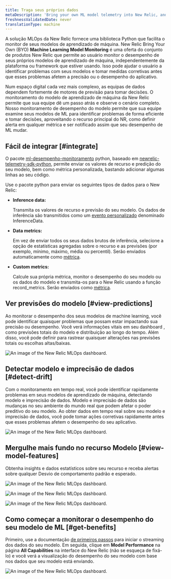 ```yaml
---
title: Traga seus próprios dados
metaDescription: 'Bring your own ML model telemetry into New Relic, and start getting value from your ML model data in just a few minutes'
freshnessValidatedDate: never
translationType: machine
---
```








A solução MLOps da New Relic fornece uma biblioteca Python que facilita o monitor de seus modelos de aprendizado de máquina. New Relic Bring Your Own (BYO) <DoNotTranslate>**Machine Learning Model Monitoring**</DoNotTranslate> é uma oferta do conjunto de produtos New Relic que permite ao usuário monitor o desempenho de seus próprios modelos de aprendizado de máquina, independentemente da plataforma ou framework que estiver usando. Isso pode ajudar o usuário a identificar problemas com seus modelos e tomar medidas corretivas antes que esses problemas afetem a precisão ou o desempenho do aplicativo.

Num espaço digital cada vez mais complexo, as equipas de dados dependem fortemente de motores de previsão para tomar decisões. O monitoramento do modelo de aprendizado de máquina da New Relic permite que sua equipe dê um passo atrás e observe o cenário completo. Nosso monitoramento de desempenho do modelo permite que sua equipe examine seus modelos de ML para identificar problemas de forma eficiente e tomar decisões, aproveitando o recurso principal do NR, como definir alerta em qualquer métrica e ser notificado assim que seu desempenho de ML mudar.

## Fácil de integrar [#integrate]

O pacote [ml-desempenho-monitoramento](https://github.com/newrelic-experimental/ml-performance-monitoring) python, baseado em [newrelic-telemetry-sdk-python](https://github.com/newrelic/newrelic-telemetry-sdk-python)​​, permite enviar os valores de recurso e predição do seu modelo, bem como métrica personalizada, bastando adicionar algumas linhas ao seu código.

Use o pacote python para enviar os seguintes tipos de dados para o New Relic:

* <DoNotTranslate>**Inference data:**</DoNotTranslate>

  Transmita os valores de recurso e previsão do seu modelo. Os dados de inferência são transmitidos como um [evento personalizado](/docs/data-apis/ingest-apis/introduction-event-api/) denominado InferenceData.

* <DoNotTranslate>**Data metrics:**</DoNotTranslate>

  Em vez de enviar todos os seus dados brutos de inferência, selecione a opção de estatísticas agregadas sobre o recurso e as previsões (por exemplo, mínimo, máximo, média ou percentil). Serão enviados automaticamente como [métrica](/docs/data-apis/ingest-apis/metric-api/introduction-metric-api/).

* <DoNotTranslate>**Custom metrics:**</DoNotTranslate>

  Calcule sua própria métrica, monitor o desempenho do seu modelo ou os dados do modelo e transmita-os para o New Relic usando a função record_metrics. Serão enviados como [métrica](/docs/data-apis/ingest-apis/metric-api/introduction-metric-api/).

## Ver previsões do modelo [#view-predictions]

Ao monitorar o desempenho dos seus modelos de machine learning, você pode identificar quaisquer problemas que possam estar impactando sua precisão ou desempenho. Você verá informações vitais em seu dashboard , como previsões totais do modelo e distribuição ao longo do tempo. Além disso, você pode definir <InlinePopover type="alerts"/>para rastrear quaisquer alterações nas previsões totais ou escolhas altas/baixas.

<img
  title="An image of the model performance and predictions in New Relic"
  alt="An image of the New Relic MLOps dashboard."
  src={modelperformancemonitoringPredictions}
/>

## Detectar modelo e imprecisão de dados [#detect-drift]

Com o monitoramento em tempo real, você pode identificar rapidamente problemas em seus modelos de aprendizado de máquina, detectando modelo e imprecisão de dados. Modelo e imprecisão de dados são mudanças no seu ambiente do mundo real que podem afetar o poder preditivo do seu modelo. Ao obter dados em tempo real sobre seu modelo e imprecisão de dados, você pode tomar ações corretivas rapidamente antes que esses problemas afetem o desempenho do seu aplicativo.

<img
  title="An image of the model and data drift in New Relic"
  alt="An image of the New Relic MLOps dashboard."
  src={modelperformancemonitoringPerformanceDrift}
/>

## Mergulhe mais fundo no recurso Modelo [#view-model-features]

Obtenha insights e dados estatísticos sobre seu recurso e receba alertas sobre qualquer Desvio de comportamento padrão e esperado.

<img
  title="An image of the model features in New Relic"
  alt="An image of the New Relic MLOps dashboard."
  src={modelperformancemonitoringModelFeatures}
/>

<img
  title="An image of the feature distribution in New Relic"
  alt="An image of the New Relic MLOps dashboard."
  src={modelperformancemonitoringFeatureDistribution}
/>

<img
  title="An image of the model count, missing values, and standard deviation in New Relic"
  alt="An image of the New Relic MLOps dashboard."
  src={modelperformancemonitoringStandardDeviation}
/>

## Como começar a monitorar o desempenho do seu modelo de ML [#get-benefits]

Primeiro, use a documentação [de primeiros passos](/docs/mlops/bring-your-own/getting-started-byo/) para iniciar o streaming dos dados do seu modelo. Em seguida, clique em <DoNotTranslate>**Model Performance**</DoNotTranslate> na página <DoNotTranslate>**All Capabilities**</DoNotTranslate> na interface do New Relic (não se esqueça de fixá-lo) e você verá a visualização do desempenho do seu modelo com base nos dados que seu modelo está enviando.

<img
  title="An image of the model performance tab in the New Relic navigation menu"
  alt="An image of the New Relic MLOps dashboard."
  src={modelperformancemonitoringModelPerformanceTab}
/>